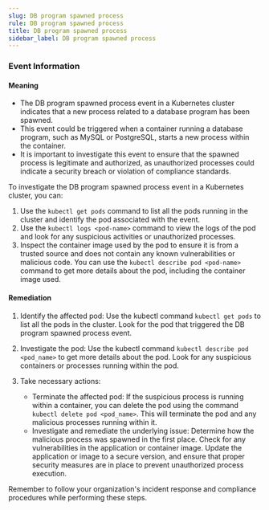 ```yaml
--- 
slug: DB program spawned process
rule: DB program spawned process
title: DB program spawned process
sidebar_label: DB program spawned process
---
```

                   
### Event Information

#### Meaning

- The DB program spawned process event in a Kubernetes cluster indicates that a new process related to a database program has been spawned.
- This event could be triggered when a container running a database program, such as MySQL or PostgreSQL, starts a new process within the container.
- It is important to investigate this event to ensure that the spawned process is legitimate and authorized, as unauthorized processes could indicate a security breach or violation of compliance standards.

To investigate the DB program spawned process event in a Kubernetes cluster, you can:
1. Use the `kubectl get pods` command to list all the pods running in the cluster and identify the pod associated with the event.
2. Use the `kubectl logs <pod-name>` command to view the logs of the pod and look for any suspicious activities or unauthorized processes.
3. Inspect the container image used by the pod to ensure it is from a trusted source and does not contain any known vulnerabilities or malicious code. You can use the `kubectl describe pod <pod-name>` command to get more details about the pod, including the container image used.

#### Remediation

1. Identify the affected pod: Use the kubectl command `kubectl get pods` to list all the pods in the cluster. Look for the pod that triggered the DB program spawned process event.

2. Investigate the pod: Use the kubectl command `kubectl describe pod <pod_name>` to get more details about the pod. Look for any suspicious containers or processes running within the pod.

3. Take necessary actions:
   - Terminate the affected pod: If the suspicious process is running within a container, you can delete the pod using the command `kubectl delete pod <pod_name>`. This will terminate the pod and any malicious processes running within it.
   - Investigate and remediate the underlying issue: Determine how the malicious process was spawned in the first place. Check for any vulnerabilities in the application or container image. Update the application or image to a secure version, and ensure that proper security measures are in place to prevent unauthorized process execution.

Remember to follow your organization's incident response and compliance procedures while performing these steps.


 